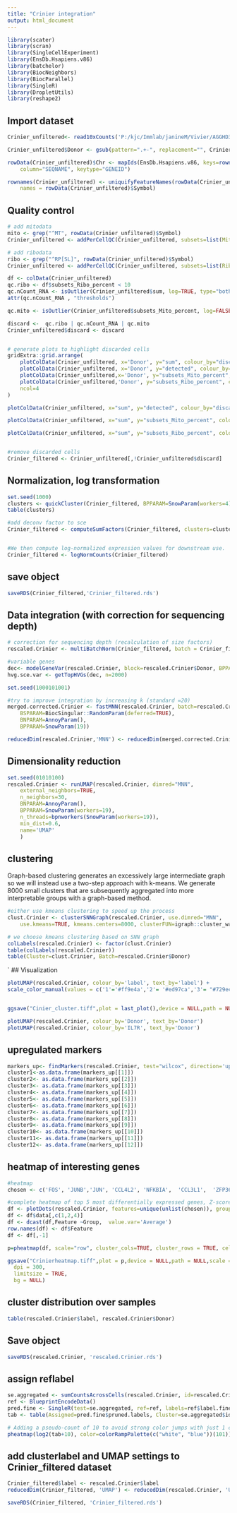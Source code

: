 ---
title: "Crinier integration"
output: html_document
---

```{r setup, include=FALSE, warning=FALSE, message=FALSE, error=FALSE}
library(scater)
library(scran)
library(SingleCellExperiment)
library(EnsDb.Hsapiens.v86)
library(batchelor)
library(BiocNeighbors)
library(BiocParallel)
library(SingleR)
library(DropletUtils)
library(reshape2)
```

## Import dataset
```{r}
Crinier_unfiltered<- read10xCounts('P:/kjc/Immlab/janineM/Vivier/AGGHD3/outs/filtered_feature_bc_matrix.h5', type="HDF5")

Crinier_unfiltered$Donor <- gsub(pattern=".+-", replacement="", Crinier_unfiltered$Barcode)

rowData(Crinier_unfiltered)$Chr <- mapIds(EnsDb.Hsapiens.v86, keys=rownames(Crinier_unfiltered),
    column="SEQNAME", keytype="GENEID")

rownames(Crinier_unfiltered) <- uniquifyFeatureNames(rowData(Crinier_unfiltered)$ID,
    names = rowData(Crinier_unfiltered)$Symbol)
```


## Quality control
```{r fig.height=3, fig.width=20}
# add mitodata
mito <- grep("^MT", rowData(Crinier_unfiltered)$Symbol)
Crinier_unfiltered <- addPerCellQC(Crinier_unfiltered, subsets=list(Mito=mito))

# add ribodata
ribo <- grep("^RP[SL]", rowData(Crinier_unfiltered)$Symbol)
Crinier_unfiltered <- addPerCellQC(Crinier_unfiltered, subsets=list(Ribo=ribo))

df <- colData(Crinier_unfiltered)
qc.ribo <- df$subsets_Ribo_percent < 10
qc.nCount_RNA <- isOutlier(Crinier_unfiltered$sum, log=TRUE, type="both", batch=Crinier_unfiltered$donor, nmads=3)
attr(qc.nCount_RNA , "thresholds")

qc.mito <- isOutlier(Crinier_unfiltered$subsets_Mito_percent, log=FALSE, type="higher", batch=Crinier_unfiltered$donor, nmads=3)

discard <-  qc.ribo | qc.nCount_RNA | qc.mito
Crinier_unfiltered$discard <- discard


# generate plots to highlight discarded cells
gridExtra::grid.arrange(
    plotColData(Crinier_unfiltered, x='Donor', y="sum", colour_by="discard")+ scale_y_log10() + ggtitle("Total RNA")+ylab("Total RNA"),
    plotColData(Crinier_unfiltered, x='Donor', y="detected", colour_by="discard") + scale_y_log10() + ggtitle("Total genes") +ylab("Total genes"),
    plotColData(Crinier_unfiltered,x='Donor', y="subsets_Mito_percent", colour_by="discard") + ggtitle("% Mito")+ylab("% Mito"),
    plotColData(Crinier_unfiltered,'Donor', y="subsets_Ribo_percent", colour_by="discard") + ggtitle("% Ribo")+ylab("% Mito"),
    ncol=4
)

plotColData(Crinier_unfiltered, x="sum", y="detected", colour_by="discard") +theme(panel.border = element_rect(color = "grey"))+theme_bw()+ylab("total RNA")+xlab("Genes")

plotColData(Crinier_unfiltered, x="sum", y="subsets_Mito_percent", colour_by="discard") +theme(panel.border = element_rect(color = "grey"))+theme_bw()+xlab("total RNA")+ylab("% mito")

plotColData(Crinier_unfiltered, x="sum", y="subsets_Ribo_percent", colour_by="discard") +theme(panel.border = element_rect(color = "grey"))+theme_bw()+xlab("total RNA")+ylab("% ribo")


#remove discarded cells
Crinier_filtered <- Crinier_unfiltered[,!Crinier_unfiltered$discard]
```

## Normalization, log transformation
```{r message=FALSE, echo=FALSE, error=FALSE}
set.seed(1000)
clusters <- quickCluster(Crinier_filtered, BPPARAM=SnowParam(workers=4), block=Crinier_filtered$Donor)
table(clusters)

#add deconv factor to sce
Crinier_filtered <- computeSumFactors(Crinier_filtered, clusters=clusters, BPPARAM=SnowParam(workers=19))


#We then compute log-normalized expression values for downstream use.
Crinier_filtered <- logNormCounts(Crinier_filtered)
```


## save object
```{r}
saveRDS(Crinier_filtered,'Crinier_filtered.rds')
```


## Data integration (with correction for sequencing depth)
```{r message=FALSE, error=FALSE}
# correction for sequencing depth (recalculation of size factors)
rescaled.Crinier <- multiBatchNorm(Crinier_filtered, batch = Crinier_filtered$Donor, BPPARAM=SnowParam(workers=19))

#variable genes
dec<- modelGeneVar(rescaled.Crinier, block=rescaled.Crinier$Donor, BPPARAM=SnowParam(workers=19))
hvg.sce.var <- getTopHVGs(dec, n=2000)

set.seed(1000101001)

#try to improve integration by increasing k (standard =20)
merged.corrected.Crinier <- fastMNN(rescaled.Crinier, batch=rescaled.Crinier$Donor, d=50, k=20, subset.row=hvg.sce.var,
    BSPARAM=BiocSingular::RandomParam(deferred=TRUE),
    BNPARAM=AnnoyParam(),
    BPPARAM=SnowParam(19))

reducedDim(rescaled.Crinier,'MNN') <- reducedDim(merged.corrected.Crinier, 'corrected')
```
## Dimensionality reduction
```{r}
set.seed(01010100)
rescaled.Crinier <- runUMAP(rescaled.Crinier, dimred="MNN",
    external_neighbors=TRUE, 
    n_neighbors=30,
    BNPARAM=AnnoyParam(),
    BPPARAM=SnowParam(workers=19),
    n_threads=bpnworkers(SnowParam(workers=19)),
    min_dist=0.6,
    name='UMAP'
    )
```

## clustering
Graph-based clustering generates an excessively large intermediate graph so we will instead use a two-step approach with k-means. We generate 8000 small clusters that are subsequently aggregated into more interpretable groups with a graph-based method.
```{r}
#either use kmeans clustering to speed up the process
clust.Crinier <- clusterSNNGraph(rescaled.Crinier, use.dimred="MNN", 
    use.kmeans=TRUE, kmeans.centers=8000, clusterFUN=igraph::cluster_walktrap)

# we choose kmeans clustering based on SNN graph
colLabels(rescaled.Crinier) <- factor(clust.Crinier)
table(colLabels(rescaled.Crinier))
table(Cluster=clust.Crinier, Batch=rescaled.Crinier$Donor)

```
`
## Visualization
```{r}
plotUMAP(rescaled.Crinier, colour_by='label', text_by='label') +
scale_color_manual(values = c('1'='#ff9e4a','2'= '#ed97ca','3'= "#729ece",'4'="#ad8bc9", '5'="#2ca02c", '6'= '#e377c2', '7'= '#C49C49','8'="#67bf5c", '9'= '#a8786e', '10'='#17becf',  '11' ='#ed665d', '12'= '#DBDB8D'),aesthetics = "fill")


ggsave("Cinier_cluster.tiff",plot = last_plot(),device = NULL,path = NULL,scale = 1,width = 5,height = 4, dpi =300,limitsize = TRUE,bg = NULL,)

plotUMAP(rescaled.Crinier, colour_by='Donor', text_by='Donor')
plotUMAP(rescaled.Crinier, colour_by='IL7R', text_by='Donor')

```

## upregulated markers
```{r}
markers_up<- findMarkers(rescaled.Crinier, test="wilcox", direction='up')
cluster1<-as.data.frame(markers_up[[1]])
cluster2<- as.data.frame(markers_up[[2]])
cluster3<- as.data.frame(markers_up[[3]])
cluster4<- as.data.frame(markers_up[[4]])
cluster5<- as.data.frame(markers_up[[5]])
cluster6<- as.data.frame(markers_up[[6]])
cluster7<- as.data.frame(markers_up[[7]])
cluster8<- as.data.frame(markers_up[[8]])
cluster9<- as.data.frame(markers_up[[9]])
cluster10<- as.data.frame(markers_up[[10]])
cluster11<- as.data.frame(markers_up[[11]])
cluster12<- as.data.frame(markers_up[[12]])
```

## heatmap of interesting genes
```{r}
#heatmap
chosen <- c('FOS', 'JUNB','JUN', 'CCL4L2', 'NFKBIA',  'CCL3L1',  'ZFP36', 'IL32', 'CD27', 'CCL3', 'CCL4L2', 'IL7R', 'KLRC1', 'CCL5', 'GZMK', 'PRF1', 'GZMB', 'GZMA','SELL', 'LYZ', 'XCL1', 'CCL4', 'XCL2', 'CXCR6', 'FGFBP2', 'FCGR3A', 'NKG7', 'CD74', 'HLA-DRA', 'HLA-DRB1', 'IFIT3', 'SIGLEC7', 'PMAIP1', 'CD69', 'MKI67', 'HBB', 'HBD')

#complete heatmap of top 5 most differentially expressed genes, Z-score
df <- plotDots(rescaled.Crinier, features=unique(unlist(chosen)), group='label')
df <- df$data[,c(1,2,4)]
df <- dcast(df,Feature ~Group,  value.var='Average')
row.names(df) <- df$Feature
df <- df[,-1]

p=pheatmap(df, scale="row", cluster_cols=TRUE, cluster_rows = TRUE, cellwidth=7, cellheight = 7, fontsize_row=7, fontsize_col=7)

ggsave("Crinierheatmap.tiff",plot = p,device = NULL,path = NULL,scale = 1,width = 6.5,height =10 , units = c("in", "cm", "mm", "px"),
  dpi = 300,
  limitsize = TRUE,
  bg = NULL)
```


## cluster distribution over samples
```{r}
table(rescaled.Crinier$label, rescaled.Crinier$Donor)
```


## Save object
```{r}
saveRDS(rescaled.Crinier, 'rescaled.Crinier.rds')
```


## assign reflabel
```{r}
se.aggregated <- sumCountsAcrossCells(rescaled.Crinier, id=rescaled.Crinier$label)
ref <- BlueprintEncodeData()
pred.fine <- SingleR(test=se.aggregated, ref=ref, labels=ref$label.fine,assay.type.test="sum")
tab <- table(Assigned=pred.fine$pruned.labels, Cluster=se.aggregated$ids)

# Adding a pseudo-count of 10 to avoid strong color jumps with just 1 cell.
pheatmap(log2(tab+10), color=colorRampPalette(c("white", "blue"))(101))
```



## add clusterlabel and UMAP settings to Crinier_filtered dataset 
```{r}
Crinier_filtered$label <- rescaled.Crinier$label
reducedDim(Crinier_filtered, 'UMAP') <- reducedDim(rescaled.Crinier, 'UMAP')

saveRDS(Crinier_filtered, 'Crinier_filtered.rds')
```



